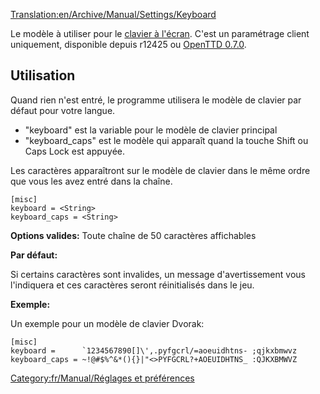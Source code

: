 [[Translation:en/Archive/Manual/Settings/Keyboard]]


[[Category:fr/Manual/Réglages et préférences]]

Le modèle à utiliser pour le [[fr/Manual/Clavier à l'écran|clavier à l'écran]]. C'est un paramétrage client uniquement, disponible depuis r12425 ou [[fr/Archive/OpenTTD/OpenTTD 0.7.0|OpenTTD 0.7.0]].

==Utilisation==

Quand rien n'est entré, le programme utilisera le modèle de clavier par défaut pour votre langue.
* "keyboard" est la variable pour le modèle de clavier principal
* "keyboard_caps" est le modèle qui apparaît quand la touche Shift ou Caps Lock est appuyée.
Les caractères apparaîtront sur le modèle de clavier dans le même ordre que vous les avez entré dans la chaîne.

<pre>
[misc]
keyboard = <String>
keyboard_caps = <String>
</pre>

'''Options valides:''' Toute chaîne de 50 caractères affichables

'''Par défaut:''' <vide>

Si certains caractères sont invalides, un message d'avertissement vous l'indiquera et ces caractères seront réinitialisés dans le jeu.

'''Exemple:'''

Un exemple pour un modèle de clavier Dvorak:
<pre>
[misc]
keyboard =      `1234567890[]\',.pyfgcrl/=aoeuidhtns- ;qjkxbmwvz
keyboard_caps = ~!@#$%^&*(){}|"<>PYFGCRL?+AOEUIDHTNS_ :QJKXBMWVZ
</pre>